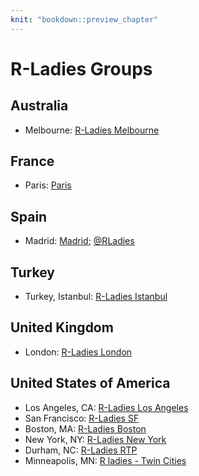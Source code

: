 ```yaml
---
knit: "bookdown::preview_chapter"
---
```


# R-Ladies Groups

## Australia

  * Melbourne: [R-Ladies Melbourne](https://www.meetup.com/R-Ladies-Melbourne/)
  
## France

  * Paris: [Paris](https://www.meetup.com/rladies-paris/R-Ladies)
  
## Spain

  * Madrid: [Madrid](https://www.meetup.com/rladies-mad/R-Ladies); [\@RLadies](https://twitter.com/RLadiesMAD)

## Turkey

  * Turkey, Istanbul: [R-Ladies Istanbul](https://www.meetup.com/R-Ladies-Istanbul/)

## United Kingdom

  * London: [R-Ladies London](https://www.meetup.com/rladies-london/)

## United States of America

  * Los Angeles, CA: [R-Ladies Los Angeles](https://www.meetup.com/rladies-la/)
  * San Francisco: [R-Ladies SF](http://www.meetup.com/R-ladies-SF/)
  * Boston, MA: [R-Ladies Boston](https://www.meetup.com/R-Ladies-Boston/)
  * New York, NY: [R-Ladies New York](https://www.meetup.com/rladies-newyork/)
  * Durham, NC: [R-Ladies RTP](https://www.meetup.com/R-Ladies-RTP/)
  * Minneapolis, MN: [R ladies - Twin Cities](http://www.meetup.com/RLadiesTC/)
